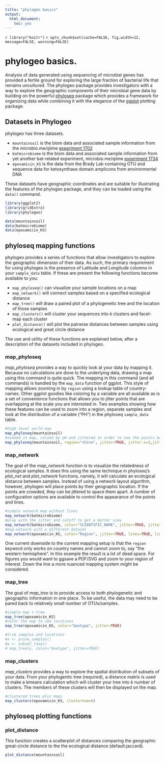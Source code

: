```yaml
---
title: "phylogeo basics"
output:
  html_document:
    toc: yes
---
```


`r library("knitr")`
`r opts_chunk$set(cache=FALSE, fig.width=12, message=FALSE, warning=FALSE)`
<link href="http://joey711.github.com/phyloseq/markdown.css" rel="stylesheet"></link>

# phylogeo basics.
Analysis of data generated using sequencing of microbial genes has provided a fertile ground for exploring the large fraction of bacterial life that remains uncultured. The phylogeo package provides investigators with a way to explore the geographic components of their microbial gene data by building on the powerful [phyloseq](https://github.com/joey711/phyloseq) package which provides a framework for organizing data while combining it with the elegance of the [ggplot](http://ggplot2.org/) plotting package. 

## Datasets in Phylogeo
phylogeo has three datasets. 

  - `mountainsoil` is the biom data and associated sample information from the microbio.me/qiime [experiment 1702](microbio.me/qiime/1702)
  - `batmicrobiome` is the biom data and associated sample information from yet another bat-related experiment, microbio.me/qiime [experiment 1734](microbio.me/qiime/1734)
  - `epoxamicin_KS` is the data from the Brady Lab containing OTU and sequence data for ketosynthase domain amplicons from environmental DNA
  
These datasets have geographic coordinates and are suitable for illustrating the features of the phylogeo package, and they can be loaded using the `data()` command.
  
```r
library(ggplot2)
library(gridExtra)
library(phylogeo)

data(mountainsoil)
data(batmicrobiome)
data(epoxamicin_KS)
```

## phyloseq mapping functions
phylogeo provides a series of functions that allow investigators to explore the geographic dimension of their data. As such, the primary requirement for using phylogeo is the presence of Latitude and Longitude columns in your `sample_data` table. If these are present the following functions become available to you:

  - `map_phyloseq()` can visualize your sample locations on a map
  - `map_network()` will connect samples based on a specified ecological distance
  - `map_tree()` will draw a paired plot of a phylogenetic tree and the location of those samples
  - `map_clusters()` will cluster your sequences into *k* clusters and facet-map each cluster
  - `plot_distance()` will plot the pairwise distances between samples using ecological and great circle distance

The use and utility of these functions are explained below, after a description of the datasets included in phylogeo.


### map_phyloseq
*map_phyloseq* provides a way to quickly look at your data by mapping it. Because no calculations are done to the underlying data, drawing a map using this command is quite quick. The mapping in this command (and all commands) is handled by the `map_data` function of ggplot. This style of mapping allows zooming in by `region` using a lookup table of country-names. Other ggplot goodies like coloring by a variable are all available as is a set of convenience functions that allows you to jitter points that are overlapping at the scale you are interested in. Two examples showing how these features can be used to zoom into a region, separate samples and look at the distribution of a variable ("PH") in the phyloseq `sample_data` table.
```r
#high level world map
map_phyloseq(mountainsoil)
#zoomed in map, coloed by pH and jittered in order to see the points better
map_phyloseq(mountainsoil, region="china", jitter=TRUE, jitter.x=2,jitter.y=2, color="PH")
```

### map_network
The goal of the *map_network* function is to visualize the relatedness of ecological samples. It does this using the same technique in phyloseq's *plot_net* and *plot_network* functions, namely, it will calculate an ecological distance between samples. Instead of using a network layout algorithm, however, phylogeo will place points by their geographic location. If the points are crowded, they can be jittered to space them apart. A number of configuration options are available to control the appearance of the points and lines.
```r
#simple network map without lines 
map_network(batmicrobiome)
#play with the jitter and cutoff to get a better view
map_network(batmicrobiome, color="SCIENTIFIC_NAME", jitter=TRUE, jitter.x=20,jitter.y=1, lines=TRUE, line_weight = 0.2)
#map-network with a different dataset
map_network(epoxamicin_KS, color="Region", jitter=TRUE, lines=TRUE, line_weight = 2)
```
One current downside to the current mapping setup is that the `region` keyword only works on country names and cannot zoom to, say "the western hemisphere". In this example the result is a lot of dead space. For figures you would want to ggsave a PDF/SVG and zoom to your region of interest. Down the line a more nuanced mapping system might be considered.

### map_tree
The goal of *map_tree* is to provide access to both phylogenetic and geographic information in one place. To be useful, the data may need to be pared back to relatively small number of OTUs/samples. 
```r
#simple map + tree
map_tree(epoxamicin_KS)
#color the map to see locations
map_tree(epoxamicin_KS, color="Geotype", jitter=TRUE)
```

```r
#trim samples and locations
#x <- prune_samples()
#y <- subset_taxa()
# map_tree(y, color="Geotype", jitter=TRUE)
```

### map_clusters
*map_clusters* provides a way to explore the spatial distribution of subsets of your data. From your phylogentic tree (required), a distance matrix is used to make a kmeans calculation which will cluster your tree into *k* number of clusters. The members of these clusters will then be displayed on the map.
```r
#clustered trees plus maps
map_clusters(epoxamicin_KS, clusternum=6)
```

## phyloseq plotting functions

### plot_distance
This function creates a scatterplot of distances comparing the geographic great-circle distance to the the ecological distance (default:jaccard).
```r
plot_distance(mountainsoil)
```


